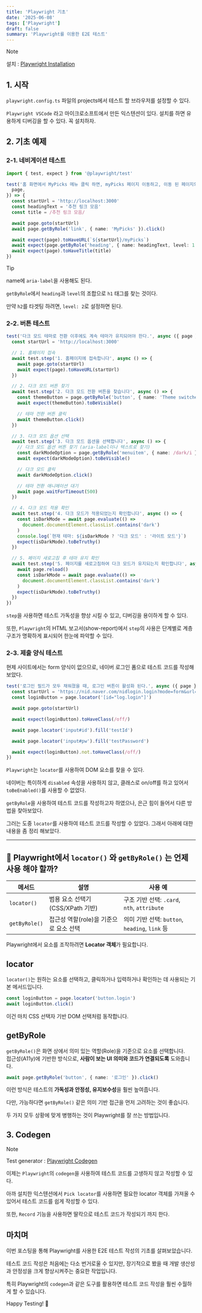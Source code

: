 ```yaml
---
title: 'Playwright 기초'
date: '2025-06-08'
tags: ['Playwright']
draft: false
summary: 'Playwright를 이용한 E2E 테스트'
---
```


> [!NOTE]  
> 설치 : [Playwright Installation](https://playwright.dev/docs/intro)

## 1. 시작

`playwright.config.ts` 파일의 projects에서 테스트 할 브라우저를 설정할 수 있다.

`Playwright VSCode` 라고 마이크로소프트에서 만든 익스텐션이 있다. 설치를 하면 유용하게 디버깅을 할 수 있다. 꼭 설치하자.

## 2. 기초 예제

### 2-1. 네비게이션 테스트

```typescript
import { test, expect } from '@playwright/test'

test('홈 화면에서 MyPicks 메뉴 클릭 하면, myPicks 페이지 이동하고, 이동 된 페이지의 제목이 "추천 링크 모음" 이 된다.', async ({
  page,
}) => {
  const startUrl = 'http://localhost:3000'
  const headingText = '추천 링크 모음'
  const title = /추천 링크 모음/

  await page.goto(startUrl)
  await page.getByRole('link', { name: 'MyPicks' }).click()

  await expect(page).toHaveURL(`${startUrl}/myPicks`)
  await expect(page.getByRole('heading', { name: headingText, level: 1 })).toBeVisible()
  await expect(page).toHaveTitle(title)
})
```

> [!TIP]  
> name에 `aria-label`을 사용해도 된다.

`getByRole`에서 `heading`과 `level`의 조합으로 `h1` 태그를 찾는 것이다.

만약 `h2`를 타겟팅 하려면, `level: 2`로 설정하면 된다.

### 2-2. 버튼 테스트

```typescript
test('다크 모드 테마로 전환 이후에도 계속 테마가 유지되어야 한다.', async ({ page }) => {
  const startUrl = 'http://localhost:3000'

  // 1. 홈페이지 접속
  await test.step('1. 홈페이지에 접속합니다', async () => {
    await page.goto(startUrl)
    await expect(page).toHaveURL(startUrl)
  })

  // 2. 다크 모드 버튼 찾기
  await test.step('2. 다크 모드 전환 버튼을 찾습니다', async () => {
    const themeButton = page.getByRole('button', { name: 'Theme switcher' })
    await expect(themeButton).toBeVisible()

    // 테마 전환 버튼 클릭
    await themeButton.click()
  })

  // 3. 다크 모드 옵션 선택
  await test.step('3. 다크 모드 옵션을 선택합니다', async () => {
    // 다크 모드 옵션 버튼 찾기 (aria-label이나 텍스트로 찾기)
    const darkModeOption = page.getByRole('menuitem', { name: /dark/i })
    await expect(darkModeOption).toBeVisible()

    // 다크 모드 클릭
    await darkModeOption.click()

    // 테마 전환 애니메이션 대기
    await page.waitForTimeout(500)
  })

  // 4. 다크 모드 적용 확인
  await test.step('4. 다크 모드가 적용되었는지 확인합니다', async () => {
    const isDarkMode = await page.evaluate(() =>
      document.documentElement.classList.contains('dark')
    )
    console.log(`현재 테마: ${isDarkMode ? '다크 모드' : '라이트 모드'}`)
    expect(isDarkMode).toBeTruthy()
  })

  // 5. 페이지 새로고침 후 테마 유지 확인
  await test.step('5. 페이지를 새로고침하여 다크 모드가 유지되는지 확인합니다', async () => {
    await page.reload()
    const isDarkMode = await page.evaluate(() =>
      document.documentElement.classList.contains('dark')
    )
    expect(isDarkMode).toBeTruthy()
  })
})
```

`step`을 사용하면 테스트 가독성을 향상 시킬 수 있고, 디버깅을 용이하게 할 수 있다.

또한, `Playwright`의 HTML 보고서(show-report)에서 `step`의 사용은 단계별로 계층 구조가 명확하게 표시되어 한눈에 파악할 수 있다.

### 2-3. 제출 양식 테스트

현제 사이트에서는 form 양식이 없으므로, 네이버 로그인 폼으로 테스트 코드를 작성해 보았다.

```typescript
test('로그인 필드가 모두 채워졌을 때, 로그인 버튼이 활성화 된다.', async ({ page }) => {
  const startUrl = 'https://nid.naver.com/nidlogin.login?mode=form&url=https://www.naver.com/'
  const loginButton = page.locator('[id="log.login"]')

  await page.goto(startUrl)

  await expect(loginButton).toHaveClass(/off/)

  await page.locator('input#id').fill('testId')

  await page.locator('input#pw').fill('testPassword')

  await expect(loginButton).not.toHaveClass(/off/)
})
```

`Playwright`는 `locator`를 사용하여 DOM 요소를 찾을 수 있다.

네이버는 특이하게 `disabled` 속성을 사용하지 않고, 클래스로 on/off를 하고 있어서 `toBeEnabled()`를 사용할 수 없었다.

`getByRole`을 사용하여 테스트 코드를 작성하고자 하였으나, 은근 힘이 들어서 다른 방법을 찾아보았다.

그러는 도중 `locator`를 사용하여 테스트 코드를 작성할 수 있었다. 그래서 아래에 대한 내용을 좀 정리 해보았다.

---

## 🎯 Playwright에서 `locator()` 와 `getByRole()` 는 언제 사용 해야 할까?

| 메서드        | 설명                                   | 사용 예                                        |
| ------------- | -------------------------------------- | ---------------------------------------------- |
| `locator()`   | 범용 요소 선택기 (CSS/XPath 기반)      | 구조 기반 선택: `.card`, `nth`, `attribute`    |
| `getByRole()` | 접근성 역할(role)을 기준으로 요소 선택 | 의미 기반 선택: `button`, `heading`, `link` 등 |

Playwright에서 요소를 조작하려면 **Locator 객체**가 필요합니다.

## locator

`locator()`는 원하는 요소를 선택하고, 클릭하거나 입력하거나 확인하는 데 사용되는 기본 메서드입니다.

```typescript
const loginButton = page.locator('button.login')
await loginButton.click()
```

이건 마치 CSS 선택자 기반 DOM 선택처럼 동작합니다.

## getByRole

`getByRole()`은 화면 상에서 의미 있는 역할(Role)을 기준으로 요소를 선택합니다.  
접근성(A11y)에 기반한 방식으로, **사람이 보는 UI 의미와 코드가 연결되도록** 도와줍니다.

```typescript
await page.getByRole('button', { name: '로그인' }).click()
```

이런 방식은 테스트의 **가독성과 안정성, 유지보수성**을 훨씬 높여줍니다.

다만, 가능하다면 `getByRole()` 같은 의미 기반 접근을 먼저 고려하는 것이 좋습니다.

두 가지 모두 상황에 맞게 병행하는 것이 Playwright를 잘 쓰는 방법입니다.

## 3. Codegen

> [!NOTE]  
> Test generator : [Playwright Codegen](https://playwright.dev/docs/codegen)

이제는 `Playwright`의 `codegen`을 사용하여 테스트 코드를 고생하지 않고 작성할 수 있다.

아까 설치한 익스텐션에서 `Pick locator`를 사용하면 필요한 locator 객체를 가져올 수 있어서 테스트 코드를 쉽게 작성할 수 있다.

또한, `Record` 기능을 사용하면 딸칵으로 테스트 코드가 작성되기 까지 한다.

## 마치며

이번 포스팅을 통해 Playwright를 사용한 E2E 테스트 작성의 기초를 살펴보았습니다.

테스트 코드 작성은 처음에는 다소 번거로울 수 있지만, 장기적으로 봤을 때 개발 생산성과 안정성을 크게 향상시켜주는 중요한 작업입니다.

특히 Playwright의 `codegen`과 같은 도구를 활용하면 테스트 코드 작성을 훨씬 수월하게 할 수 있습니다.

Happy Testing! 🚀
